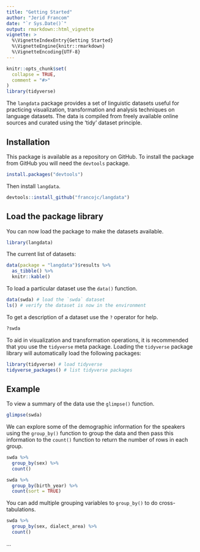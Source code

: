 ```yaml
---
title: "Getting Started"
author: "Jerid Francom"
date: "`r Sys.Date()`"
output: rmarkdown::html_vignette
vignette: >
  %\VignetteIndexEntry{Getting Started}
  %\VignetteEngine{knitr::rmarkdown}
  %\VignetteEncoding{UTF-8}
---
```


```r
knitr::opts_chunk$set(
  collapse = TRUE,
  comment = "#>"
)
library(tidyverse)
```

The `langdata` package provides a set of linguistic datasets useful for practicing visualization, transformation and analysis techniques on language datasets. The data is compiled from freely available online sources and curated using the 'tidy' dataset principle. 

## Installation

This package is available as a repository on GitHub. To install the package from GitHub you will need the `devtools` package. 

```r
install.packages("devtools")
```

Then install `langdata`.

```r
devtools::install_github("francojc/langdata")
```

## Load the package library

You can now load the package to make the datasets available. 

```r
library(langdata)
```

The current list of datasets:

```r
data(package = "langdata")$results %>% 
  as_tibble() %>% 
  knitr::kable()
```

To load a particular dataset use the `data()` function.  

```r
data(swda) # load the `swda` dataset
ls() # verify the dataset is now in the environment
```

To get a description of a dataset use the `?` operator for help.

```r
?swda
```

To aid in visualization and transformation operations, it is recommended that you use the `tidyverse` meta package. Loading the `tidyverse` package library will automatically load the following packages:

```r
library(tidyverse) # load tidyverse
tidyverse_packages() # list tidyverse packages
```

## Example

To view a summary of the data use the `glimpse()` function.

```r
glimpse(swda)
```

We can explore some of the demographic information for the speakers using the `group_by()` function to group the data and then pass this information to the `count()` function to return the number of rows in each group.

```r
swda %>% 
  group_by(sex) %>% 
  count()
```

```r
swda %>% 
  group_by(birth_year) %>% 
  count(sort = TRUE)
```

You can add multiple grouping variables to `group_by()` to do cross-tabulations. 

```r
swda %>% 
  group_by(sex, dialect_area) %>% 
  count()
```

...

